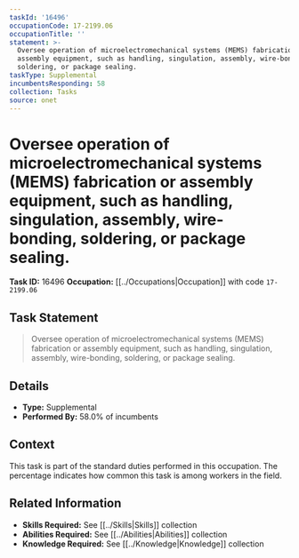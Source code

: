 ```yaml
---
taskId: '16496'
occupationCode: 17-2199.06
occupationTitle: ''
statement: >-
  Oversee operation of microelectromechanical systems (MEMS) fabrication or
  assembly equipment, such as handling, singulation, assembly, wire-bonding,
  soldering, or package sealing.
taskType: Supplemental
incumbentsResponding: 58
collection: Tasks
source: onet
---
```

# Oversee operation of microelectromechanical systems (MEMS) fabrication or assembly equipment, such as handling, singulation, assembly, wire-bonding, soldering, or package sealing.

**Task ID:** 16496
**Occupation:** [[../Occupations|Occupation]] with code `17-2199.06`

## Task Statement

> Oversee operation of microelectromechanical systems (MEMS) fabrication or assembly equipment, such as handling, singulation, assembly, wire-bonding, soldering, or package sealing.

## Details

- **Type:** Supplemental
- **Performed By:** 58.0% of incumbents

## Context

This task is part of the standard duties performed in this occupation. The percentage indicates how common this task is among workers in the field.

## Related Information

- **Skills Required:** See [[../Skills|Skills]] collection
- **Abilities Required:** See [[../Abilities|Abilities]] collection
- **Knowledge Required:** See [[../Knowledge|Knowledge]] collection
